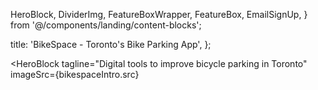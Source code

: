 
  HeroBlock, 
  DividerImg,
  FeatureBoxWrapper,
  FeatureBox,
  EmailSignUp,
} from '@/components/landing/content-blocks';


  title: 'BikeSpace - Toronto\'s Bike Parking App',
};

<HeroBlock 
  tagline="Digital tools to improve bicycle parking in Toronto"
  imageSrc={bikespaceIntro.src}
></HeroBlock>
